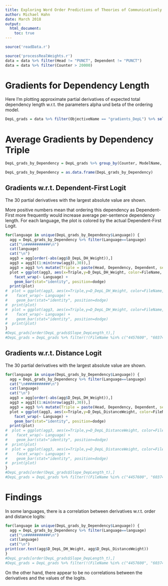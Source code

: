```yaml
---
title: Exploring Word Order Predictions of Theories of Communicatively Efficient Language Production
author: Michael Hahn
date: March 2018
output:
  html_document:
    toc: true
---
```




<style>
img {
    max-width: 250%;

    /* other options:
    max-width: none;
    max-width: 700px;
    max-width: 9in;
    max-width: 25cm;
    etc
    */
}
</style>



```r
source('readData.r')
```

```r
source('processRealWeights.r')
data = data %>% filter(Head != "PUNCT", Dependent != "PUNCT")
data = data %>% filter(Counter > 20000)

```


# Gradients for Dependency Length

Here I'm plotting approximate partial derivatives of expected total dependency length w.r.t. the parameters alpha und beta of the ordering model.



```r
DepL_grads = data %>% filter(ObjectiveName == "gradients_DepL") %>% select(PercentageOfLanguage, TotalCount, TotalCountCoarse, Counter, RegType, ModelName, FileName, Language, FileName, Head, Dependency, CoarseDependency, Dependent,   D_DepL_DH_Weight, D_DepL_DistanceWeight, Count, Real_DH_Mean, Real_Distance_Mean)
```



# Average Gradients by Dependency Triple

```r
DepL_grads_by_Dependency = DepL_grads %>% group_by(Counter, ModelName, FileName, Language, Head, Dependent, Dependency) # %>% summarise( = weighted.mean(Mean_Slope_DepLength, Count, na.rm=TRUE), Var_Slope_DepLength = weighted.mean(Var_Slope_DepLength, Count, na.rm=TRUE), Real_DH_Mean = weighted.mean(Real_DH_Mean, Count, na.rm=TRUE), Real_Distance_Mean = weighted.mean(Real_Distance_Mean, Count, na.rm=TRUE), Count = sum(Count)) %>% mutate(Slope_DepLength_t = (Mean_Slope_DepLength / sqrt(Var_Slope_DepLength)))

DepL_grads_by_Dependency = as.data.frame(DepL_grads_by_Dependency)
```

## Gradients w.r.t. Dependent-First Logit

The 30 partial derivatives with the largest absolute value are shown.

More positive numbers mean that ordering this dependency as Dependent-First more frequently would increase average per-sentence dependency length.
For each language, the plot is colored by the actual Dependent-First Logit. 


```r
for(language in unique(DepL_grads_by_Dependency$Language)) {
  agg = DepL_grads_by_Dependency %>% filter(Language==language)
  cat("\n###########\n")
  cat(language)
  cat("\n")
  agg3 = agg[order(-abs(agg$D_DepL_DH_Weight)),]
  agg3 = agg3[(1:min(nrow(agg3),30)),]
  agg3 = agg3 %>% mutate(Triple = paste(Head, Dependency, Dependent, sep="\n"))
  plot = ggplot(agg3, aes(x=Triple,y=D_DepL_DH_Weight, color=FileName, fill=Real_DH_Mean)) +
    facet_wrap(~ Language) +
    geom_bar(stat="identity", position=dodge)
  print(plot)
#  plot = ggplot(agg3, aes(x=Triple,y=D_DepL_DH_Weight, color=FileName, fill=Real_Distance_Mean)) +
#    facet_wrap(~ Language) +
#    geom_bar(stat="identity", position=dodge)
#  print(plot)
#  plot = ggplot(agg3, aes(x=Triple,y=D_DepL_DH_Weight, color=FileName, fill=D_DepL_DistanceWeight)) +
#    facet_wrap(~ Language) +
#    geom_bar(stat="identity", position=dodge)
#  print(plot)
}
#DepL_grads[order(DepL_grads$Slope_DepLength_t),]
#DepL_grads = DepL_grads %>% filter(!(FileName %in% c("4457600", "6037474")))
```

## Gradients w.r.t. Distance Logit

The 30 partial derivatives with the largest absolute value are shown.

```r
for(language in unique(DepL_grads_by_Dependency$Language)) {
  agg = DepL_grads_by_Dependency %>% filter(Language==language)
  cat("\n###########\n")
  cat(language)
  cat("\n")
  agg3 = agg[order(-abs(agg$D_DepL_DH_Weight)),]
  agg3 = agg3[(1:min(nrow(agg3),30)),]
  agg3 = agg3 %>% mutate(Triple = paste(Head, Dependency, Dependent, sep="\n"))
  plot = ggplot(agg3, aes(x=Triple,y=D_DepL_DistanceWeight, color=FileName, fill=Real_Distance_Mean)) +
    facet_wrap(~ Language) +
    geom_bar(stat="identity", position=dodge)
  print(plot)
#  plot = ggplot(agg3, aes(x=Triple,y=D_DepL_DistanceWeight, color=FileName, fill=Real_DH_Mean)) +
#    facet_wrap(~ Language) +
#    geom_bar(stat="identity", position=dodge)
#  print(plot)
#  plot = ggplot(agg3, aes(x=Triple,y=D_DepL_DistanceWeight, color=FileName, fill=D_DepL_DH_Weight)) +
#    facet_wrap(~ Language) +
#    geom_bar(stat="identity", position=dodge)
#  print(plot)
}
#DepL_grads[order(DepL_grads$Slope_DepLength_t),]
#DepL_grads = DepL_grads %>% filter(!(FileName %in% c("4457600", "6037474")))
```


# Findings

In some languages, there is a correlation between derivatives w.r.t. order and distance logits:
```r
for(language in unique(DepL_grads_by_Dependency$Language)) {
  agg = DepL_grads_by_Dependency %>% filter(Language==language)
  cat("\n###########\n")
  cat(language)
  cat("\n")
print(cor.test(agg$D_DepL_DH_Weight, agg$D_DepL_DistanceWeight))
}
#DepL_grads[order(DepL_grads$Slope_DepLength_t),]
#DepL_grads = DepL_grads %>% filter(!(FileName %in% c("4457600", "6037474")))
```



On the other hand, there appear to be no correlations between the derivatives and the values of the logits.


